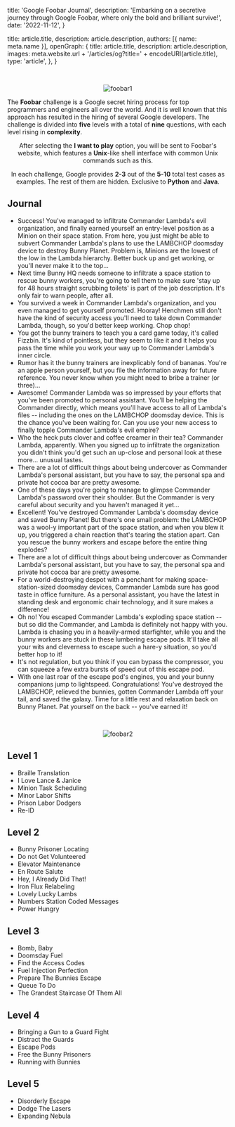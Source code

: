 


  title: 'Google Foobar Journal',
  description: 'Embarking on a secretive journey through Google Foobar, where only the bold and brilliant survive!',
  date: '2022-11-12',
}

  title: article.title,
  description: article.description,
  authors: [{ name: meta.name }],
  openGraph: {
    title: article.title,
    description: article.description,
    images: meta.website.url + '/articles/og?title=' + encodeURI(article.title),
    type: 'article',
  },
}


<br />

<p align="center">
<Image 
  src={foobar1.src} 
  alt="foobar1"
/>
</p>


The <es><strong>Foobar</strong></es> challenge is a Google secret hiring process for top programmers and engineers all over the world. And it is well known that this approach has resulted in the hiring of several Google developers.
The challenge is divided into <es><strong>five</strong></es> levels with a total of <es><strong>nine</strong></es> questions, with each level rising in <es><strong>complexity</strong></es>.  


<p align="center"> 
After selecting the <es><strong>I want to play</strong></es> option, you will be sent to Foobar's website, which features a <es><strong>Unix</strong></es>-like shell interface with common Unix commands such as this.
</p>

<p align="center"> 
In each challenge, Google provides <es><strong>2-3</strong></es> out of the <es><strong>5-10</strong></es> total test cases as examples. The rest of them are hidden. Exclusive to <es><strong>Python</strong></es> and <es><strong>Java</strong></es>.
</p>

## **Journal**
- Success! You've managed to infiltrate Commander Lambda's evil organization, and finally earned yourself an entry-level position as a Minion on their space station. From here, you just might be able to subvert Commander Lambda's plans to use the LAMBCHOP doomsday device to destroy Bunny Planet. Problem is, Minions are the lowest of the low in the Lambda hierarchy. Better buck up and get working, or you'll never make it to the top...
- Next time Bunny HQ needs someone to infiltrate a space station to rescue bunny workers, you're going to tell them to make sure 'stay up for 48 hours straight scrubbing toilets' is part of the job description. It's only fair to warn people, after all.
- You survived a week in Commander Lambda's organization, and you even managed to get yourself promoted. Hooray! Henchmen still don't have the kind of security access you'll need to take down Commander Lambda, though, so you'd better keep working. Chop chop!
- You got the bunny trainers to teach you a card game today, it's called Fizzbin. It's kind of pointless, but they seem to like it and it helps you pass the time while you work your way up to Commander Lambda's inner circle.
- Rumor has it the bunny trainers are inexplicably fond of bananas. You're an apple person yourself, but you file the information away for future reference. You never know when you might need to bribe a trainer (or three)...
- Awesome! Commander Lambda was so impressed by your efforts that you've been promoted to personal assistant. You'll be helping the Commander directly, which means you'll have access to all of Lambda's files -- including the ones on the LAMBCHOP doomsday device. This is the chance you've been waiting for. Can you use your new access to finally topple Commander Lambda's evil empire?
- Who the heck puts clover and coffee creamer in their tea? Commander Lambda, apparently. When you signed up to infiltrate the organization you didn't think you'd get such an up-close and personal look at these more... unusual tastes.
- There are a lot of difficult things about being undercover as Commander Lambda's personal assistant, but you have to say, the personal spa and private hot cocoa bar are pretty awesome.
- One of these days you're going to manage to glimpse Commander Lambda's password over their shoulder. But the Commander is very careful about security and you haven't managed it yet...
- Excellent! You've destroyed Commander Lambda's doomsday device and saved Bunny Planet! But there's one small problem: the LAMBCHOP was a wool-y important part of the space station, and when you blew it up, you triggered a chain reaction that's tearing the station apart. Can you rescue the bunny workers and escape before the entire thing explodes?
- There are a lot of difficult things about being undercover as Commander Lambda's personal assistant, but you have to say, the personal spa and private hot cocoa bar are pretty awesome.
- For a world-destroying despot with a penchant for making space-station-sized doomsday devices, Commander Lambda sure has good taste in office furniture. As a personal assistant, you have the latest in standing desk and ergonomic chair technology, and it sure makes a difference!
- Oh no! You escaped Commander Lambda's exploding space station -- but so did the Commander, and Lambda is definitely not happy with you. Lambda is chasing you in a heavily-armed starfighter, while you and the bunny workers are stuck in these lumbering escape pods. It'll take all your wits and cleverness to escape such a hare-y situation, so you'd better hop to it!
- It's not regulation, but you think if you can bypass the compressor, you can squeeze a few extra bursts of speed out of this escape pod.
- With one last roar of the escape pod's engines, you and your bunny companions jump to lightspeed. Congratulations! You've destroyed the LAMBCHOP, relieved the bunnies, gotten Commander Lambda off your tail, and saved the galaxy. Time for a little rest and relaxation back on Bunny Planet. Pat yourself on the back -- you've earned it!

<br />

<p align="center">
<Image 
  src={foobar2.src} 
  alt="foobar2"
/>
</p>

## **Level 1**
- Braille Translation
- I Love Lance & Janice
- Minion Task Scheduling
- Minor Labor Shifts
- Prison Labor Dodgers
- Re-ID

## **Level 2**
- Bunny Prisoner Locating
- Do not Get Volunteered
- Elevator Maintenance
- En Route Salute
- Hey, I Already Did That!
- Iron Flux Relabeling
- Lovely Lucky Lambs
- Numbers Station Coded Messages
- Power Hungry

## **Level 3**
- Bomb, Baby
- Doomsday Fuel
- Find the Access Codes
- Fuel Injection Perfection
- Prepare The Bunnies Escape
- Queue To Do
- The Grandest Staircase Of Them All

## **Level 4**
- Bringing a Gun to a Guard Fight
- Distract the Guards
- Escape Pods
- Free the Bunny Prisoners
- Running with Bunnies

## **Level 5**
- Disorderly Escape
- Dodge The Lasers
- Expanding Nebula